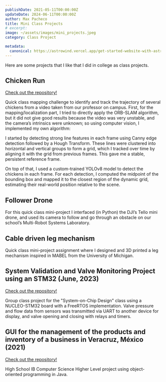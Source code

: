 ```yaml
---
publishDate: 2021-05-11T00:00:00Z
updateDate: 2024-06-11T00:00:00Z
author: Max Pacheco
title: Mini Class Projects
# excerpt:
image: ~/assets/images/mini_projects.jpeg
category: Class Project

metadata:
  canonical: https://astrowind.vercel.app/get-started-website-with-astro-tailwind-css
---
```





Here are some projects that I like that I did in college as class projects.

## Chicken Run

[Check out the repository!](https://github.com/MaxPacheco02/PollitosEnFuga/tree/main)

Quick class mapping challenge to identify and track the trajectory of several chickens from a video taken from our professor on campus. First, for the mapping/localization part, I tried to directly apply the ORB-SLAM algorithm, but it did not give good results because the video was very unstable, and the camera’s intrinsics were unknown; so using computer vision, I implemented my own algorithm:

I started by detecting strong line features in each frame using Canny edge detection followed by a Hough Transform. These lines were clustered into horizontal and vertical groups to form a grid, which I tracked over time by aligning it with the grid from previous frames. This gave me a stable, persistent reference frame.

On top of that, I used a custom-trained YOLOv8 model to detect the chickens in each frame. For each detection, I computed the midpoint of the bounding box and mapped it to the closest region of the dynamic grid, estimating their real-world position relative to the scene.

<YouTube id="VTTA3oH9ZdY" />

## Follower Drone

For this quick class mini-project I interfaced (in Python) the DJI’s Tello mini drone, and used its camera to follow and go through an obstacle on our school’s Multi-Robot Systems Laboratory.

<YouTube id="TxxTtl8oRIY" />

## Cable driven leg mechanism

Quick class mini-project assignment where I designed and 3D printed a leg mechanism inspired in MABEL from the University of Michigan.

<ImageGrid images={pierna_imgs} columns="1" />

## System Validation and Valve Monitoring Project using an STM32 (June, 2023)

[Check out the repository!](https://github.com/MaxPacheco02/SystemOnChip_501)

Group class project for the "System-on-Chip Design" class using a NUCLEO-STM32 board with a FreeRTOS implementation. Valve pressure and flow data from sensors was transmitted via UART to another device for display, and valve opening and closing with relays and timers.

<YouTube id="3K7WqnNK0ug" />

## GUI for the management of the products and inventory of a business in Veracruz, México (2021)

[Check out the repository!](https://github.com/MaxPacheco02/Projects)

High School IB Computer Science Higher Level project using object-oriented programming in Java.

<YouTube id="4M8eakH_tAY" />
